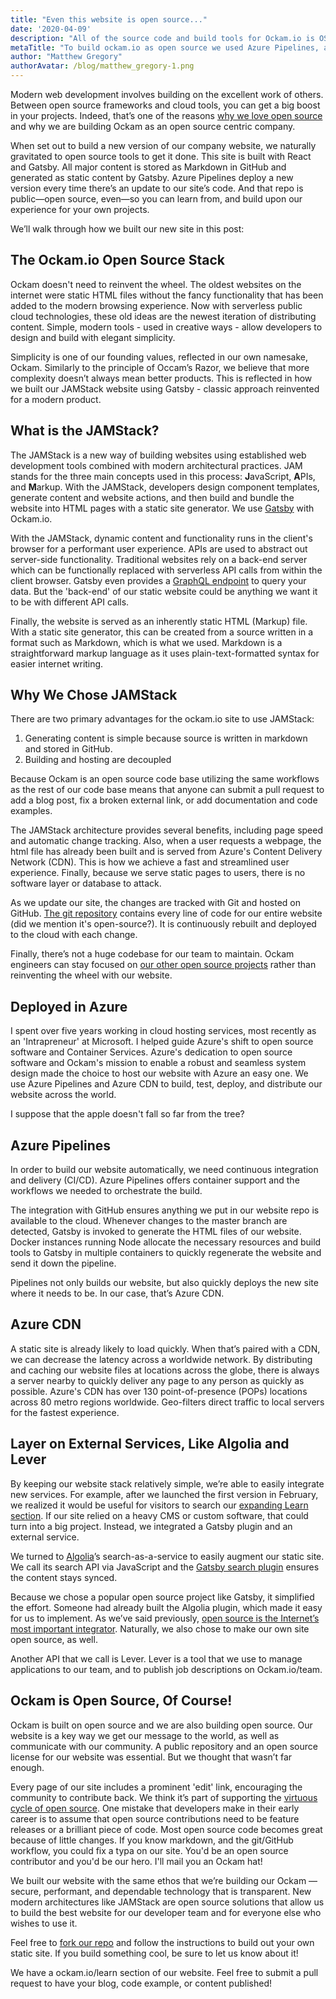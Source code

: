 ```yaml
---
title: "Even this website is open source..."
date: '2020-04-09'
description: "All of the source code and build tools for Ockam.io is OSS. This is how we built it..."
metaTitle: "To build ockam.io as open source we used Azure Pipelines, a CDN, JAMstack, GitHub and a bunch of other awesome tools. This is how we did it."
author: "Matthew Gregory"
authorAvatar: /blog/matthew_gregory-1.png
---
```


Modern web development involves building on the excellent work of others. Between open source frameworks and cloud tools, you can get a big boost in your projects. Indeed, that’s one of the reasons [why we love open source](https://www.ockam.io/blog/why_we_love_open_source) and why we are building Ockam as an open source centric company.

When set out to build a new version of our company website, we naturally gravitated to open source tools to get it done. This site is built with React and Gatsby. All major content is stored as Markdown in GitHub and generated as static content by Gatsby. Azure Pipelines deploy a new version every time there’s an update to our site’s code. And that repo is public—open source, even—so you can learn from, and build upon our experience for your own projects.

We’ll walk through how we built our new site in this post:

## The Ockam.io Open Source Stack
Ockam doesn't need to reinvent the wheel. The oldest websites on the internet were static HTML files without the fancy functionality that has been added to the modern browsing experience. Now with serverless public cloud technologies, these old ideas are the newest iteration of distributing content. Simple, modern tools - used in creative ways - allow developers to design and build with elegant simplicity.

Simplicity is one of our founding values, reflected in our own namesake, Ockam. Similarly to the principle of Occam’s Razor, we believe that more complexity doesn’t always mean better products. This is reflected in how we built our JAMStack website using Gatsby - classic approach reinvented for a modern product.

## What is the JAMStack?
The JAMStack is a new way of building websites using established web development tools combined with modern architectural practices. JAM stands for the three main concepts used in this process: **J**avaScript, **A**PIs, and **M**arkup. With the JAMStack, developers design component templates, generate content and website actions, and then build and bundle the website into HTML pages with a static site generator. We use [Gatsby](https://www.gatsbyjs.org) with Ockam.io.

With the JAMStack, dynamic content and functionality runs in the client's browser for a performant user experience. APIs are used to abstract out server-side functionality. Traditional websites rely on a back-end server which can be functionally replaced with serverless API calls from within the client browser. Gatsby even provides a [GraphQL endpoint](https://www.gatsbyjs.org/tutorial/part-five/#introducing-graphiql) to query your data. But the 'back-end' of our static website could be anything we want it to be with different API calls.

Finally, the website is served as an inherently static HTML (Markup) file. With a static site generator, this can be created from a source written in a format such as Markdown, which is what we used. Markdown is a straightforward markup language as it uses plain-text-formatted syntax for easier internet writing.

## Why We Chose JAMStack
There are two primary advantages for the ockam.io site to use JAMStack:

1. Generating content is simple because source is written in markdown and stored in GitHub.
2. Building and hosting are decoupled

Because Ockam is an open source code base utilizing the same workflows as the rest of our code base means that anyone can submit a pull request to add a blog post, fix a broken external link, or add documentation and code examples.

The JAMStack architecture provides several benefits, including page speed and automatic change tracking. Also, when a user requests a webpage, the html file has already been built and is served from Azure's Content Delivery Network (CDN). This is how we achieve a fast and streamlined user experience. Finally, because we serve static pages to users, there is no software layer or database to attack.

As we update our site, the changes are tracked with Git and hosted on GitHub. [The git repository](https://github.com/ockam-network/website) contains every line of code for our entire website (did we mention it's open-source?). It is continuously rebuilt and deployed to the cloud with each change.

Finally, there’s not a huge codebase for our team to maintain. Ockam engineers can stay focused on [our other open source projects](https://github.com/ockam-network) rather than reinventing the wheel with our website.

## Deployed in Azure
I spent over five years working in cloud hosting services, most recently as an 'Intrapreneur' at Microsoft. I helped guide Azure's shift to open source software and Container Services. Azure's dedication to open source software and Ockam's mission to enable a robust and seamless system design made the choice to host our website with Azure an easy one. We use Azure Pipelines and Azure CDN to build, test, deploy, and distribute our website across the world.

I suppose that the apple doesn't fall so far from the tree?

## Azure Pipelines
In order to build our website automatically, we need continuous integration and delivery (CI/CD). Azure Pipelines offers container support and the workflows we needed to orchestrate the build.

The integration with GitHub ensures anything we put in our website repo is available to the cloud. Whenever changes to the master branch are detected, Gatsby is invoked to generate the HTML files of our website. Docker instances running Node allocate the necessary resources and build tools to Gatsby in multiple containers to quickly regenerate the website and send it down the pipeline.

Pipelines not only builds our website, but also quickly deploys the new site where it needs to be. In our case, that’s Azure CDN.

## Azure CDN
A static site is already likely to load quickly. When that’s paired with a CDN, we can decrease the latency across a worldwide network. By distributing and caching our website files at locations across the globe, there is always a server nearby to quickly deliver any page to any person as quickly as possible. Azure's CDN has over 130 point-of-presence (POPs) locations across 80 metro regions worldwide. Geo-filters direct traffic to local servers for the fastest experience.

## Layer on External Services, Like Algolia and Lever
By keeping our website stack relatively simple, we’re able to easily integrate new services. For example, after we launched the first version in February, we realized it would be useful for visitors to search our [expanding Learn section](https://www.ockam.io/learn). If our site relied on a heavy CMS or custom software, that could turn into a big project. Instead, we integrated a Gatsby plugin and an external service.

We turned to [Algolia](https://www.algolia.com/)’s search-as-a-service to easily augment our static site. We call its search API via JavaScript and the [Gatsby search plugin](https://www.gatsbyjs.org/docs/adding-search-with-algolia/) ensures the content stays synced.

Because we chose a popular open source project like Gatsby, it simplified the effort. Someone had already built the Algolia plugin, which made it easy for us to implement. As we’ve said previously, [open source is the Internet’s most important integrator](https://www.ockam.io/blog/open_source_as_an_integrator/). Naturally, we also chose to make our own site open source, as well.

Another API that we call is Lever. Lever is a tool that we use to manage applications to our team, and to publish job descriptions on Ockam.io/team.

## Ockam is Open Source, Of Course!
Ockam is built on open source and we are also building open source. Our website is a key way we get our message to the world, as well as communicate with our community. A public repository and an open source license for our website was essential. But we thought that wasn’t far enough.

Every page of our site includes a prominent 'edit' link, encouraging the community to contribute back. We think it’s part of supporting the [virtuous cycle of open source](https://www.ockam.io/blog/why_we_love_open_source/). One mistake that developers make in their early career is to assume that open source contributions need to be feature releases or a brilliant piece of code. Most open source code becomes great because of little changes. If you know markdown, and the git/GitHub workflow, you could fix a typa on our site. You'd be an open source contributor and you'd be our hero. I'll mail you an Ockam hat!

We built our website with the same ethos that we’re building our Ockam — secure, performant, and dependable technology that is transparent. New modern architectures like JAMStack are open source solutions that allow us to build the best website for our developer team and for everyone else who wishes to use it.

Feel free to [fork our repo](https://github.com/ockam-network/website) and follow the instructions to build out your own static site. If you build something cool, be sure to let us know about it!

We have a ockam.io/learn section of our website. Feel free to submit a pull request to have your blog, code example, or content published!

